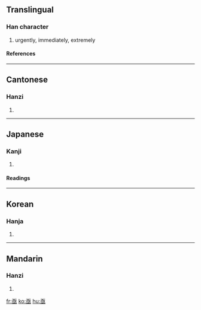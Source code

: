 ==Translingual==
===Han character===
{{Han char|rn=7|rad=二|as=06|sn=8|four=1010<sub>4</sub>|canj=一水一 (MEM), 弓水一 (NEM)}}
# urgently, immediately, extremely
====References====
{{Han ref|kx=0087.140|dkj=00279|dj=0184.070|hdz=10055.070|uh=4E9F|ud=20127|bh=AB45|bd=43845}}
----
==Cantonese==
===Hanzi===
{{yue-hanzi|jyut=|y=gik1, kei3}}
# {{defn|Cantonese}}
----
==Japanese==
===Kanji===
{{ja-kanji|grade=|rs=二06}}
# {{defn|Japanese}}
====Readings====
{{ja-readings|on=[[きょく]] (kyoku), [[き]] (ki)|kun=[[すみやか]] (sumiyaka)}}
----
==Korean==
===Hanja===
{{ko-hanja|hangeul=[[극]], [[기]]|rv=geuk, gi|mr=kŭk, ki}}
# {{defn|Korean}}
----
==Mandarin==
===Hanzi===
{{cmn-hanzi|pin=[[jí]] (ji2), [[qì]] (qi4)|wg=chi<sup>2</sup>, ch'i<sup>4</sup>}}
# {{defn|Mandarin}}

[[fr:亟]]
[[ko:亟]]
[[hu:亟]]